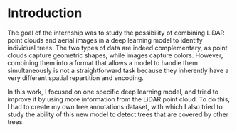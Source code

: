 # Introduction {.unnumbered .unlisted}

The goal of the internship was to study the possibility of combining LiDAR point clouds and aerial images in a deep learning model to identify individual trees. The two types of data are indeed complementary, as point clouds capture geometric shapes, while images capture colors. However, combining them into a format that allows a model to handle them simultaneously is not a straightforward task because they inherently have a very different spatial repartition and encoding.

In this work, I focused on one specific deep learning model, and tried to improve it by using more information from the LiDAR point cloud. To do this, I had to create my own tree annotations dataset, with which I also tried to study the ability of this new model to detect trees that are covered by other trees.
